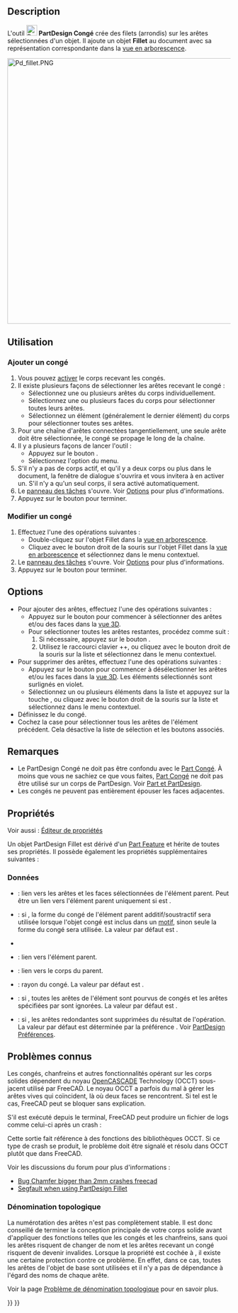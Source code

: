 <languages/>

{{Docnav/fr
|[[PartDesign_Boolean/fr|Opération booléenne]]
|[[PartDesign_Chamfer/fr|Chanfrein]]
|[[PartDesign_Workbench/fr|Atelier PartDesign]]
|IconL=PartDesign_Boolean.svg
|IconR=PartDesign_Chamfer.svg
|IconC=Workbench_PartDesign.svg
}}

{{GuiCommand/fr
|Name=PartDesign Fillet
|Name/fr=PartDesign Congé 
|MenuLocation=PartDesign → Appliquer une fonction d'habillage → Congé
|Workbenches=[[PartDesign_Workbench/fr|PartDesign]]
|SeeAlso=[[PartDesign_Chamfer/fr|PartDesign Chanfrein]]
}}

== Description ==

L'outil [[Image:PartDesign_Fillet.svg|24px]] '''PartDesign Congé''' crée des filets (arrondis) sur les arêtes sélectionnées d'un objet. Il ajoute un objet '''Fillet''' au document avec sa représentation correspondante dans la [[Tree_view/fr|vue en arborescence]].

[[Image:Pd_fillet.PNG|600px]]
{{Caption|Cube avec des congés sur toutes les arêtes}}

<span id="Usage"></span>
== Utilisation ==

<span id="Add_a_fillet"></span>
=== Ajouter un congé ===

# Vous pouvez [[PartDesign_Body/fr#Statut_actif|activer]] le corps recevant les congés.
# Il existe plusieurs façons de sélectionner les arêtes recevant le congé :
#* Sélectionnez une ou plusieurs arêtes du corps individuellement.
#* Sélectionnez une ou plusieurs faces du corps pour sélectionner toutes leurs arêtes.
#* Sélectionnez un élément (généralement le dernier élément) du corps pour sélectionner toutes ses arêtes.
# Pour une chaîne d'arêtes connectées tangentiellement, une seule arête doit être sélectionnée, le congé se propage le long de la chaîne.
# Il y a plusieurs façons de lancer l'outil :
#* Appuyez sur le bouton {{Button|[[Image:PartDesign_Fillet.svg|16px]] [[PartDesign_Fillet/fr|Congé]]}}.
#* Sélectionnez l'option {{MenuCommand|PartDesign → Appliquer une fonction d'habillage → [[Image:PartDesign_Fillet.svg|16px]] Congé}} du menu.
# S'il n'y a pas de corps actif, et qu'il y a deux corps ou plus dans le document, la fenêtre de dialogue {{MenuCommand|Corps actif requis}} s'ouvrira et vous invitera à en activer un. S'il n'y a qu'un seul corps, il sera activé automatiquement.
# Le [[Task_panel/fr|panneau des tâches]] {{MenuCommand|Paramètres du congé}} s'ouvre. Voir [[#Options|Options]] pour plus d'informations.
# Appuyez sur le bouton {{Button|OK}} pour terminer.

<span id="Edit_a_fillet"></span>
=== Modifier un congé ===

# Effectuez l'une des opérations suivantes :
#* Double-cliquez sur l'objet Fillet dans la [[Tree_view/fr|vue en arborescence]].
#* Cliquez avec le bouton droit de la souris sur l'objet Fillet dans la [[Tree_view/fr|vue en arborescence]] et sélectionnez {{MenuCommand|Modifier le congé}} dans le menu contextuel.
# Le [[Task_panel/fr|panneau des tâches]] {{MenuCommand|Paramètres du congé}} s'ouvre. Voir [[#Options|Options]] pour plus d'informations.
# Appuyez sur le bouton {{Button|OK}} pour terminer.

==Options==

* Pour ajouter des arêtes, effectuez l'une des opérations suivantes :
** Appuyez sur le bouton {{Button|Ajouter}} pour commencer à sélectionner des arêtes et/ou des faces dans la [[3D_view/fr|vue 3D]].
** Pour sélectionner toutes les arêtes restantes, procédez comme suit :
**# Si nécessaire, appuyez sur le bouton {{Button|Ajouter}}.
**# Utilisez le raccourci clavier {{KEY|Ctrl}}+{{KEY|Shift}}+{{KEY|A}}, ou cliquez avec le bouton droit de la souris sur la liste et sélectionnez {{MenuCommand|Ajouter toutes les arêtes}} dans le menu contextuel.
* Pour supprimer des arêtes, effectuez l'une des opérations suivantes :
** Appuyez sur le bouton {{Button|Supprimer}} pour commencer à désélectionner les arêtes et/ou les faces dans la [[3D_view/fr|vue 3D]]. Les éléments sélectionnés sont surlignés en violet.
** Sélectionnez un ou plusieurs éléments dans la liste et appuyez sur la touche {{KEY|Suppr}}, ou cliquez avec le bouton droit de la souris sur la liste et sélectionnez {{MenuCommand|Supprimer}} dans le menu contextuel.
* Définissez le {{MenuCommand|Rayon}} du congé.
* Cochez la case {{MenuCommand|Ajouter toutes les arêtes}} pour sélectionner tous les arêtes de l'élément précédent. Cela désactive la liste de sélection et les boutons associés.

<span id="Notes"></span>
== Remarques ==

* Le PartDesign Congé ne doit pas être confondu avec le [[Part_Fillet/fr|Part Congé]]. À moins que vous ne sachiez ce que vous faites, [[Part_Fillet/fr|Part Congé]] ne doit pas être utilisé sur un corps de PartDesign. Voir [[Part_and_PartDesign/fr|Part et PartDesign]].
* Les congés ne peuvent pas entièrement épouser les faces adjacentes.

<span id="Properties"></span>
==Propriétés==

Voir aussi : [[Property_editor/fr|Éditeur de propriétés]]

Un objet PartDesign Fillet est dérivé d'un [[Part_Feature/fr|Part Feature]] et hérite de toutes ses propriétés. Il possède également les propriétés supplémentaires suivantes :

<span id="Data"></span>
===Données===

{{Properties_Title|Base}}

* {{PropertyData|Base|LinkSub}} : lien vers les arêtes et les faces sélectionnées de l'élément parent. Peut être un lien vers l'élément parent uniquement si {{PropertyData|Use All Edges}} est {{TRUE}}.
* {{PropertyData|Support Transform|Bool}} : si {{TRUE}}, la forme du congé de l'élément parent additif/soustractif sera utilisée lorsque l'objet congé est inclus dans un [[PartDesign_Workbench/fr#Outils_de_transformation|motif]], sinon seule la forme du congé sera utilisée. La valeur par défaut est {{FALSE}}.
* {{PropertyData|Add Sub Shape|PartShape|hidden}}
* {{PropertyData|Base Feature|Link|hidden}} : lien vers l'élément parent.
* {{PropertyData|_ Body|LinkHidden|hidden}} : lien vers le corps du parent.

{{Properties_Title|Fillet}}

* {{PropertyData|Radius|QuantityConstraint}} : rayon du congé. La valeur par défaut est {{value|1 mm}}.
* {{PropertyData|Use All Edges|Bool}} : si {{TRUE}}, toutes les arêtes de l'élément sont pourvus de congés et les arêtes spécifiées par {{PropertyData|Base}} sont ignorées. La valeur par défaut est {{FALSE}}.

{{Properties_Title|Part Design}}

* {{PropertyData|Refine|Bool}} : si {{TRUE}}, les arêtes redondantes sont supprimées du résultat de l'opération. La valeur par défaut est déterminée par la préférence {{MenuCommand|Affiner les modèles automatiquement après une opération sur une esquisse}}. Voir [[PartDesign_Preferences/fr#G.C3.A9n.C3.A9ral|PartDesign Préférences]].

<span id="Known_issues"></span>
== Problèmes connus ==

Les congés, chanfreins et autres fonctionnalités opérant sur les corps solides dépendent du noyau [[OpenCASCADE/fr|OpenCASCADE]] Technology (OCCT) sous-jacent utilisé par FreeCAD. Le noyau OCCT a parfois du mal à gérer les arêtes vives qui coïncident, là où deux faces se rencontrent. Si tel est le cas, FreeCAD peut se bloquer sans explication.

S'il est exécuté depuis le terminal, FreeCAD peut produire un fichier de logs comme celui-ci après un crash :

{{code|lang=text|code=
#1  0x7fff63d660ba in BRep_Tool::Curve(TopoDS_Edge const&, TopLoc_Location&, double&, double&) from /usr/lib/x86_64-linux-gnu/libTKBRep.so.7+0x2a
#2  0x7fff63d69546 in BRep_Tool::Curve(TopoDS_Edge const&, double&, double&) from /usr/lib/x86_64-linux-gnu/libTKBRep.so.7+0x46
#3  0x7fff71f4fef5 in ChFi3d_Builder::PerformIntersectionAtEnd(int) from /usr/lib/x86_64-linux-gnu/libTKFillet.so.7+0x3b05
#4  0x7fff71f58307 in ChFi3d_Builder::PerformOneCorner(int, bool) from /usr/lib/x86_64-linux-gnu/libTKFillet.so.7+0x1097
#5  0x7fff71ef6218 in ChFi3d_Builder::PerformFilletOnVertex(int) from /usr/lib/x86_64-linux-gnu/libTKFillet.so.7+0x4e8
#6  0x7fff71ef71d1 in ChFi3d_Builder::Compute() from /usr/lib/x86_64-linux-gnu/libTKFillet.so.7+0xe31
#7  0x7fff720ad7c3 in BRepFilletAPI_MakeChamfer::Build() from /usr/lib/x86_64-linux-gnu/libTKFillet.so.7+0x33
#8  0x7fff723be48e in PartDesign::Chamfer::execute() from /usr/lib/freecad-daily/lib/_PartDesign.so+0x60e
...
}}

Cette sortie fait référence à des fonctions des bibliothèques OCCT. Si ce type de crash se produit, le problème doit être signalé et résolu dans OCCT plutôt que dans FreeCAD.

Voir les discussions du forum pour plus d'informations :
*[https://forum.freecad.org/viewtopic.php?p=263818#p263818 Bug Chamfer bigger than 2mm crashes freecad]
*[https://forum.freecad.org/viewtopic.php?p=264827#p264827 Segfault when using PartDesign Fillet]

<span id="Topological_naming"></span>
=== Dénomination topologique === 

La numérotation des arêtes n'est pas complètement stable. Il est donc conseillé de terminer la conception principale de votre corps solide avant d'appliquer des fonctions telles que les congés et les chanfreins, sans quoi les arêtes risquent de changer de nom et les arêtes recevant un congé risquent de devenir invalides. Lorsque la propriété {{PropertyData|Use All Edges}} est cochée à {{TRUE}}, il existe une certaine protection contre ce problème. En effet, dans ce cas, toutes les arêtes de l'objet de base sont utilisées et il n'y a pas de dépendance à l'égard des noms de chaque arête.

Voir la page [[Topological_naming_problem/fr|Problème de dénomination topologique]] pour en savoir plus.


{{Docnav/fr
|[[PartDesign_Boolean/fr|Opération booléenne]]
|[[PartDesign_Chamfer/fr|Chanfrein]]
|[[PartDesign_Workbench/fr|Atelier PartDesign]]
|IconL=PartDesign_Boolean.svg
|IconR=PartDesign_Chamfer.svg
|IconC=Workbench_PartDesign.svg
}}

{{PartDesign Tools navi{{#translation:}}}}
{{Userdocnavi{{#translation:}}}}